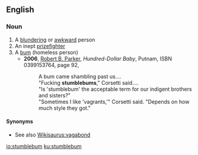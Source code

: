 ==English==
===Noun===
{{en-noun}}
# A [[blundering]] or [[awkward]] person
# An inept [[prizefighter]]
# A [[bum]] (homeless person)
#*'''2006''', [[w:Robert B. Parker|Robert B. Parker]], ''Hundred-Dollar Baby'', Putnam, ISBN 0399153764, page 92,
#*:A bum came shambling past us....
#*:"Fucking '''stumblebums'''," Corsetti said....
#*:"Is 'stumblebum' the acceptable term for our indigent brothers and sisters?"
#*:"Sometimes I like 'vagrants,'" Corsetti said. "Depends on how much style they got."

====Synonyms====
* See also [[Wikisaurus:vagabond]]

[[io:stumblebum]]
[[ku:stumblebum]]